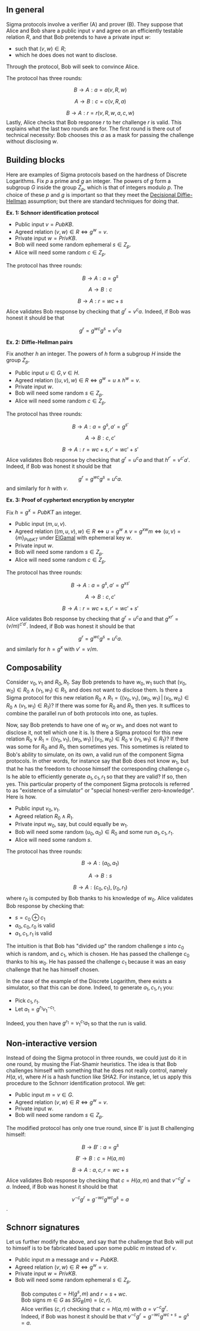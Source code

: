 == In general ==

Sigma protocols involve a verifier (A) and prover (B).
They suppose that Alice and Bob share a public input <math>v</math> and agree on an efficiently testable relation <math>R</math>, and that Bob pretends to have a private input <math>w</math>:
* such that <math>(v,w)\in R</math>;
* which he does does not want to disclose.
Through the protocol, Bob will seek to convince Alice.

The protocol has three rounds:
:<math> B\rightarrow A: a=a(v,R,w) </math>
:<math> A\rightarrow B: c=c(v,R,a) </math>
:<math> B\rightarrow A: r=r(v,R,w,a,c,w) </math>
Lastly, Alice checks that Bob response <math>r</math> to her challenge <math>r</math> is valid. This explains what the last two rounds are for. The first round is there out of technical necessity: Bob chooses this <math>a</math> as a mask for passing the challenge without disclosing <math>w</math>.

== Building blocks ==

Here are examples of Sigma protocols based on the hardness of Discrete Logarithms. Fix <math>p</math> a prime and <math>g</math> an integer. The powers of <math>g</math> form a subgroup <math>G</math> inside the group <math>Z_p</math>, which is that of integers modulo <math>p</math>. The choice of these <math>p</math> and <math>g</math> is important so that they meet the [http://en.wikipedia.org/wiki/Decisional_Diffie%E2%80%93Hellman_assumption Decisional Diffie-Hellman] assumption; but there are standard techniques for doing that. 


'''Ex. 1: Schnorr identification protocol'''
* Public input <math>v=PubKB</math>.
* Agreed relation <math>(v,w)\in R \Leftrightarrow g^w=v </math>.
* Private input <math>w=PrivKB</math>.
* Bob will need some random ephemeral <math>s\in Z_p</math>.
* Alice will need some random <math>c\in Z_p</math>. 
The protocol has three rounds:
:<math> B\rightarrow A: a=g^s </math>
:<math> A\rightarrow B: c </math>
:<math> B\rightarrow A: r=wc+s </math>
Alice validates Bob response by checking that <math>g^r=v^ca</math>. Indeed, if Bob was honest it should be that
:<math>g^r={g^w}^c g^s=v^ca</math>


'''Ex. 2: Diffie-Hellman pairs'''

Fix another <math>h</math> an integer. The powers of <math>h</math> form a subgroup <math>H</math> inside the group <math>Z_p</math>. 
* Public input <math>u\in G,v\in H</math>.
* Agreed relation <math>((u,v),w)\in R \Leftrightarrow g^w=u \wedge h^w=v  </math>.
* Private input <math>w</math>.
* Bob will need some random <math>s\in Z_p</math>.
* Alice will need some random <math>c\in Z_p</math>. 
The protocol has three rounds:
:<math> B\rightarrow A: a=g^s, a'=g^{s'} </math>
:<math> A\rightarrow B: c,c' </math>
:<math> B\rightarrow A: r=wc+s, r'=wc'+s' </math>
Alice validates Bob response by checking that <math>g^r=u^ca</math> and that <math>h^{r'}=v^{c'}a'</math>. Indeed, if Bob was honest it should be that
:<math>g^r={g^w}^c g^s=u^ca.</math>
and similarly for <math>h</math> with <math>v</math>.


'''Ex. 3: Proof of cyphertext encryption by encrypter'''

Fix <math>h=g^x=PubKT</math> an integer.
* Public input <math>(m,u,v)</math>.
* Agreed relation <math>((m,u,v),w)\in R \Leftrightarrow u=g^w \wedge v={g^x}^w m  \Leftrightarrow (u,v)=\{m\}_{PubKT}</math> under [[ElGamalSchnorr | ElGamal]] with ephemeral key <math>w</math>.
* Private input <math>w</math>.
* Bob will need some random <math>s\in Z_p</math>.
* Alice will need some random <math>c\in Z_p</math>. 
The protocol has three rounds:
:<math> B\rightarrow A: a=g^s, a'={g^x}^{s'} </math>
:<math> A\rightarrow B: c,c' </math>
:<math> B\rightarrow A: r=wc+s, r'=wc'+s'  </math>
Alice validates Bob response by checking that <math>g^r=u^ca</math> and that <math>{g^x}^{r'}=(v/m)^{c'a'}</math>. Indeed, if Bob was honest it should be that 
:<math>g^r={g^w}^c g^s=u^ca.</math>
and similarly for <math>h=g^x</math> with <math>v'=v/m</math>.

== Composability ==

Consider <math>v_0, v_1</math> and <math>R_0, R_1</math>. Say Bob pretends to have <math>w_0, w_1</math> such that <math>(v_0,w_0)\in R_0 \wedge (v_1,w_1)\in R_1</math>, and does not want to disclose them. Is there a Sigma protocol for this new relation <math>R_0\wedge R_1=\{(v_0,v_1),(w_0,w_1)\,|\,(v_0,w_0)\in R_0 \wedge (v_1,w_1)\in R_1\}</math>? If there was some for <math>R_0</math> and <math>R_1</math>, then yes. It suffices to combine the parallel run of both protocols into one, as tuples.

Now, say Bob pretends to have one of <math>w_0</math> or <math>w_1</math>, and does not want to disclose it, not tell which one it is. Is there a Sigma protocol for this new relation <math>R_0\vee R_1=\{(v_0,v_1),(w_0,w_1)\,|\,(v_0,w_0)\in R_0 \vee (v_1,w_1)\in R_1\}</math>? If there was some for <math>R_0</math> and <math>R_1</math>, then sometimes yes. This sometimes is related to Bob's ability to simulate, on its own, a valid run of the component Sigma protocols. In other words, for instance say that Bob does not know <math>w_1</math>, but that he has the freedom to choose himself the corresponding challenge <math>c_1</math>. Is he able to efficiently generate <math>a_1,c_1,r_1</math> so that they are valid? If so, then yes. This particular property of the component Sigma protocols is referred to as "existence of a simulator" or "special honest-verifier zero-knowledge". Here is how.

* Public input <math>v_0,v_1</math>.
* Agreed relation <math>R_0\wedge R_1</math>.
* Private input <math>w_0</math>, say, but could equally be <math>w_1</math>.
* Bob will need some random <math>(u_0,a_0)\in R_0</math> and some run <math>a_1,c_1,r_1</math>. 
* Alice will need some random <math>s</math>. 
The protocol has three rounds:
:<math> B\rightarrow A: (a_0,a_1) </math>
:<math> A\rightarrow B: s </math>
:<math> B\rightarrow A: (c_0,c_1),(r_0,r_1) </math> where <math>r_0</math> is computed by Bob thanks to his knowledge of <math>w_0</math>.
Alice validates Bob response by checking that:
* <math>s=c_0\oplus c_1</math>
* <math>a_0,c_0,r_0</math> is valid
* <math>a_1,c_1,r_1</math> is valid


The intuition is that Bob has "divided up" the random challenge <math>s</math> into <math>c_0</math> which is random, and <math>c_1</math>, which is chosen. He has passed the challenge <math>c_0</math> thanks to his <math>w_0</math>. He has passed the challenge <math>c_1</math> because it was an easy challenge that he has himself chosen.

In the case of the example of the Discrete Logarithm, there exists a simulator, so that this can be done. Indeed, to generate <math>a_1,c_1,r_1</math> you:
* Pick <math>c_1,r_1</math>.
* Let  <math>a_1=g^{r_1}v_1^{-c_1}</math>.
Indeed, you then have <math>g^{r_1}=v_1^{c_1}a_1</math> so that the run is valid.

== Non-interactive version ==

Instead of doing the Sigma protocol in three rounds, we could just do it in one round, by musing the Fiat-Shamir heuristics. The idea is that Bob challenges himself with something that he does not really control, namely <math>H(a,v)</math>, where <math>H</math> is a hash function like SHA2. For instance, let us apply this procedure to the Schnorr identification protocol. We get:
 
* Public input <math>m=v\in G</math>.
* Agreed relation <math>(v,w)\in R \Leftrightarrow g^w=v </math>.
* Private input <math>w</math>.
* Bob will need some random <math>s\in Z_p</math>.
The modified protocol has only one true round, since B' is just B challenging himself:
:<math> B\rightarrow B': a=g^s </math>
:<math> B'\rightarrow B: c=H(a,m) </math>
:<math> B\rightarrow A: a,c,r=wc+s </math>
Alice validates Bob response by checking that <math>c=H(a,m)</math> and that <math>v^{-c}g^r=a</math>. Indeed, if Bob was honest it should be that
:<math>v^{-c}g^r=g^{-wc} g^{wc} g^s=a</math>.

== Schnorr signatures ==

Let us further modify the above, and say that the challenge that Bob will put to himself is to be fabricated based upon some public <math>m</math> instead of <math>v</math>.
* Public input <math>m</math> a message and <math>v=PubKB</math>.
* Agreed relation <math>(v,w)\in R \Leftrightarrow g^w=v </math>.
* Private input <math>w=PrivKB</math>.
* Bob will need some random ephemeral <math>s\in Z_p</math>.
:Bob computes <math>c=H(g^s,m)</math> and <math>r=s+wc</math>.
:Bob signs <math>m\in G</math> as <math>SIG_B(m)=(c,r)</math>.
:Alice verifies <math>(c,r)</math> checking that <math>c=H(a, m)</math> with <math>a=v^{-c}g^r</math>.
:Indeed, if Bob was honest it should be that <math>v^{-c}g^r =g^{-wc}g^{wc+s} =g^s=a </math>.